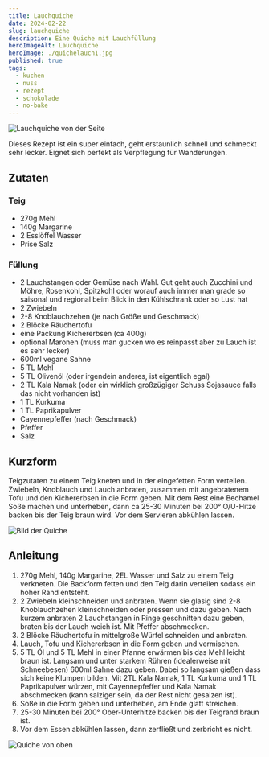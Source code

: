 ```yaml
---
title: Lauchquiche
date: 2024-02-22
slug: lauchquiche
description: Eine Quiche mit Lauchfüllung
heroImageAlt: Lauchquiche
heroImage: ./quichelauch1.jpg
published: true
tags:
  - kuchen
  - nuss
  - rezept
  - schokolade
  - no-bake
---
```


![Lauchquiche von der Seite](./quichelauch1.jpg)

Dieses Rezept ist ein super einfach, geht erstaunlich schnell und schmeckt sehr lecker. Eignet sich perfekt als Verpflegung für Wanderungen.

## Zutaten

### Teig
* 270g Mehl
* 140g Margarine
* 2 Esslöffel Wasser
* Prise Salz

### Füllung
* 2 Lauchstangen oder Gemüse nach Wahl. Gut geht auch Zucchini und Möhre, Rosenkohl, Spitzkohl oder worauf auch immer man grade so saisonal und regional beim Blick in den Kühlschrank oder so Lust hat
* 2 Zwiebeln
* 2-8 Knoblauchzehen (je nach Größe und Geschmack)
* 2 Blöcke Räuchertofu
* eine Packung Kichererbsen (ca 400g)
* optional Maronen (muss man gucken wo es reinpasst aber zu Lauch ist es sehr lecker)
* 600ml vegane Sahne
* 5 TL Mehl
* 5 TL Olivenöl (oder irgendein anderes, ist eigentlich egal)
* 2 TL Kala Namak (oder ein wirklich großzügiger Schuss Sojasauce falls das nicht vorhanden ist)
* 1 TL Kurkuma
* 1 TL Paprikapulver
* Cayennepfeffer (nach Geschmack)
* Pfeffer
* Salz

## Kurzform

Teigzutaten zu einem Teig kneten und in der eingefetten Form verteilen. Zwiebeln, Knoblauch und Lauch anbraten, zusammen mit angebratenem Tofu und den Kichererbsen in die Form geben. Mit dem Rest eine Bechamel Soße machen und unterheben, dann ca 25-30 Minuten bei 200° O/U-Hitze backen bis der Teig braun wird. Vor dem Servieren abkühlen lassen.

![Bild der Quiche](./quichelauch.jpg)

## Anleitung

1. 270g Mehl, 140g Margarine, 2EL Wasser und Salz zu einem Teig verkneten. Die Backform fetten und den Teig darin verteilen sodass ein hoher Rand entsteht.
2. 2 Zwiebeln kleinschneiden und anbraten. Wenn sie glasig sind 2-8 Knoblauchzehen kleinschneiden oder pressen und dazu geben. Nach kurzem anbraten 2 Lauchstangen in Ringe geschnitten dazu geben, braten bis der Lauch weich ist. Mit Pfeffer abschmecken.
3. 2 Blöcke Räuchertofu in mittelgroße Würfel schneiden und anbraten.
4. Lauch, Tofu und Kichererbsen in die Form geben und vermischen.
5. 5 TL Öl und 5 TL Mehl in einer Pfanne erwärmen bis das Mehl leicht braun ist. Langsam und unter starkem Rühren (idealerweise mit Schneebesen) 600ml Sahne dazu geben. Dabei so langsam gießen dass sich keine Klumpen bilden. Mit 2TL Kala Namak, 1 TL Kurkuma und 1 TL Paprikapulver würzen, mit Cayennepfeffer und Kala Namak abschmecken (kann salziger sein, da der Rest nicht gesalzen ist).
6. Soße in die Form geben und unterheben, am Ende glatt streichen.
7. 25-30 Minuten bei 200° Ober-Unterhitze backen bis der Teigrand braun ist.
8. Vor dem Essen abkühlen lassen, dann zerfließt und zerbricht es nicht.

![Quiche von oben](./quichelauch2.jpg)